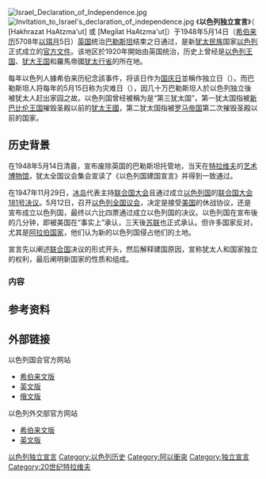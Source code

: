 [[File:Israel_Declaration_of_Independence.jpg|thumb]]
[[File:Invitation_to_Israel's_declaration_of_independence.jpg|thumb]]
《'''以色列独立宣言'''》（{{lang-he|הכרזת העצמאות}} [Hakhrazat HaAtzma'ut] 或 {{rtl-lang|he|מגילת העצמאות}} [Megilat HaAtzma'ut]）于1948年5月14日（[[希伯来历|希伯来历]]5708年[[以珥月|以珥月]]5日）[[英国|英国]]统治[[巴勒斯坦|巴勒斯坦]]结束之日通过，是新[[犹太人|犹太民族]]国家[[以色列|以色列]]正式成立的[[以色列国建国宣言|官方文件]]。该地区於1920年開始由英国统治，历史上曾经是[[以色列王国|以色列王国]]、[[犹大王国|犹大王国]]和羅馬帝國[[犹太行省|犹太行省]]的所在地。

每年以色列人據希伯来历纪念該事件，将该日作为[[国庆日|国庆日]]並稱作独立日（{{rtl-lang|he|יום העצמאות}}）。而巴勒斯坦人将每年的5月15日称为灾难日（{{lang-ar|يوم النكبة}}），因几十万巴勒斯坦人於以色列独立後被犹太人赶出家园之故。以色列国曾经被稱为是“第三犹太国”，第一犹太国指被[[新巴比伦王国|新巴比伦王国]]摧毁圣殿以前的[[犹太王國|犹太王國]]，第二犹太国指被[[罗马帝国|罗马帝国]]第二次摧毁圣殿以前的国家。

==历史背景==
在1948年5月14日清晨，宣布废除英国的巴勒斯坦托管地，当天在[[特拉维夫|特拉维夫]]的[[特拉维夫艺术博物馆|艺术博物馆]]，犹太全国议会集会宣读了《以色列国建国宣言》并得到一致通过。

在1947年11月29日，[[冰岛|冰岛]]代表主持[[联合国大会|联合国大会]]且通过成立[[以色列国|以色列国]]的[[联合国大会181号决议|联合国大会181号决议]]。5月12日，召开[[国会_(以色列)|以色列全国议会]]，决定是接受[[美国|美国]]的休战协议，还是宣布成立以色列国，最终以六比四票通过成立以色列国的决议。以色列国在宣布後的几分钟，即被美国在“事实上”承认，三天後[[苏联|苏联]]也正式承认。但许多国家反对，尤其是[[阿拉伯国家|阿拉伯国家]]，他们认为新的以色列国侵占他们的土地。

宣言先以阐述[[联合国|联合国]]决议的形式开头，然后解释建国原因，宣称犹太人和国家独立的权利，最后阐明新国家的性质和组成。

===内容===
{{quote|'''以色列国独立宣言'''

犹太民族是在以色列地形成的。在这片土地上，犹太民族的精神、宗教和民族特性得到了塑造；在这片土地上，犹太民族曾过着自由而独立的生活；在这片土地上，犹太民族创造了一种具有民族和世界意义的文化，并把永恒的《圣经》奉献给了世界。

在被暴力驱逐出以色列故土后，流散到世界各地的犹太人对故土忠心耿耿，始终不渝地希望返回故土，在那里重新获得政治自由，从没有为此停止过祈祷。

基于这一历史和传统联系，世世代代的犹太人为加强他们与古老家园的联系一直奋斗不息。在最近的几代人中，他们大批地返回以色列故土。

无论是作为拓荒者和保卫者的老兵，还是作为突破封锁的新抵达者，这些犹太人使荒地变成了良田，复活了希伯来语，兴建了城市与村庄，并创建了一个具有自身经济、文化的不断发展的社会。他们希望和平，但也做好了保卫自身的准备。他们为该地区所有居民带来了进步的佳音，并决心获得政治上的独立。

在西奥多·赫茨尔建立犹太国思想鼓舞下，第一届犹太复国主义者代表大会于犹太历5657年(公元1897年)召开，并公开宣布：犹太民族具有在自己的国土上恢复自己国家的权利。

这一权利为1917年11月2日的《贝尔福宣言》所承认，后来又为国联的委任统治所肯定。而委任统治就是对犹太民族与以色列故土的历史联系，以及对犹太民族有权在那里重建民族之家要求给予的国际承认。

在我们这个时代发生的导致欧洲几百万犹太人惨遭杀害的大屠杀再一次表明，为解决犹太民族无家可归和缺乏主权这一问题，有必要重新建立一个犹太人的国家。这个犹太人的国家将对所有犹太人敞开大门，并且确保犹太民族在国际大家庭中享有平等的地位。

尽管面对种种艰难困苦和危险，在可怕的纳粹大屠杀中幸存下来的欧洲犹太人，与其他国家中的犹太人一道，从未放弃回归以色列故土的努力，从未放弃在其民族土地上享有尊严、自由和诚实劳动、生活的权利。

在第二次世界大战期间，以色列故土的犹太人全力以赴，参加了爱好自由人民反对罪恶纳粹势力的斗争。他们以自己战士的鲜血，以自己对战争胜利的贡献，赢得了创立联合国诸民族一员的权利。

1947年11月29日，联合国大会通过了一项要求在以色列故土建立一个犹太人国家的决议，并号召这一地区的人民主动采取一切必要措施来贯彻这项决议。联合国对犹太民族建立自己国家合法权利的承认是不容改变的。

像所有其他民族一样，在自己的主权国家里自己决定自己的命运是犹太民族的天然权利。

为此，我们，全国委员会的委员，代表以色列故土的犹太人民和犹太复国主义运动，在英国委任统治结束之日，在这里集会，根据我们天然的和历史的权利以及联合国大会决议，宣告在以色列故土上建立一个犹太人的国家---以色列国。

我们决定：从今天午夜，犹太历5708年以珥月六日，即 1948年5月15日零时委任统治结束之时起到根据宪法产生的国家机关接管政权为止(不迟于1948年10月1日)，全国委员会将行使国家临时委员会的职权，它的执行机关——全国行政委员会将行使犹太人国家临时政府的职权。这一犹太人国家取名为以色列国。

以色列国将向散居世界各国的犹太人敞开移居的大门，将全力促进国家的发展以造福所有的居民。

以色列国将按照以色列先知所憧憬的自由、正义与和平原则作为立国基础，将保证全体公民，不分宗教、信仰、种族和性别，享有最充分的社会和政治平等权，将保证宗教、信仰、语言、教育和文化的自由，将保证保护所有宗教的圣地，并将恪守联合国宪章的各项原则。

以色列国准备同联合国的专门机构和代表合作，履行1947年11月29日大会决议，并且为建立整个以色列地的经济一体化而努力。

我们请求联合国协助犹太民族建立他们的国家，并接纳以色列加入国际大家庭。

尽管几个月来我们一直遭到猛烈的攻击，我们仍号召生活在以色列地的阿拉伯居民起来维护和平，并在享有平等公民权利以及在各种临时和永久的国家机关中拥有相应代表权的基础上为国家的发展建设贡献出他们的力量。

我们向所有邻邦及其人民伸出和平、和睦、友邦之手，敦请他们与已经在自己故土上独立的犹太民族以互助精神合作。以色列国准备在为整个中东的进步而共同努力中作出自己的贡献。

我们号召散居在世界各国的犹太人团结在以色列的犹太人周围，协助我们完成移居和重建的使命，并同我们一道为实现世代以来的梦想——重振以色列——而奋斗。

怀着对以色列磐石的信念，我们在今天，在安息日的前夕，在犹太历5708年以珥月五日，即1948年5月14日，在祖国的土地上，在特拉维夫城，在国家临时委员会的这次会议上，为宣言签名作证。<ref>[http://www.albawaba.com/en/countries/227633/&searchWords=anniversary%20of%20the%20Palestinian%20Catastrophe  ''Palestinians mark 60th anniversary of Nakba''] Al Bawaba，2008年5月15日发布</ref>}}

== 参考资料 ==
<references />

== 外部链接 ==
{{wikisourcelang|he|הכרזת העצמאות|以色列独立宣言}}
;以色列国会官方网站
* [http://main.knesset.gov.il/About/Occasion/Pages/IndDeclaration.aspx 希伯来文版]{{Wayback|url=http://main.knesset.gov.il/About/Occasion/Pages/IndDeclaration.aspx |date=20140517122005 }}
* [http://www.knesset.gov.il/docs/eng/megilat_eng.htm 英文版]{{Wayback|url=http://www.knesset.gov.il/docs/eng/megilat_eng.htm |date=20070714064157 }}
* [http://www.knesset.gov.il/docs/ru/megilat_ru.htm 俄文版]{{Wayback|url=http://www.knesset.gov.il/docs/ru/megilat_ru.htm |date=20140517142040 }}
;以色列外交部官方网站
* [http://mfa.gov.il/MFAHEB/PressRoom/TopEvents/Pages/Israel-Jewish-state-FMLiberman.aspx 希伯来文版]{{Wayback|url=http://mfa.gov.il/MFAHEB/PressRoom/TopEvents/Pages/Israel-Jewish-state-FMLiberman.aspx |date=20140517121536 }}
* [https://web.archive.org/web/20110516043304/http://www.mfa.gov.il/MFA/Peace%20Process/Guide%20to%20the%20Peace%20Process/Declaration%20of%20Establishment%20of%20State%20of%20Israel 英文版]

[[Category:以色列独立宣言|]]
[[Category:以色列历史|Category:以色列历史]]
[[Category:阿以衝突|Category:阿以衝突]]
[[Category:独立宣言|Category:独立宣言]]
[[Category:20世纪特拉维夫|Category:20世纪特拉维夫]]